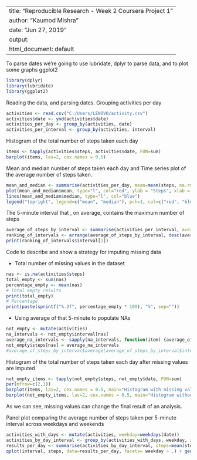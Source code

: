 ---
title: "Reproducible Research - Week 2 Coursera Project 1"
author: "Kaumod Mishra"
date: "Jun 27, 2019"
output:
  html_document: default
 ---
To parse dates we're going to use lubridate, dplyr to parse data, and to plot some graphs ggplot2

```{r, echo=TRUE}
library(dplyr)
library(lubridate)
library(ggplot2)
```

Reading the data, and parsing dates. Grouping activities per day

```{r, echo=TRUE}
activities <- read.csv("C:/Users/LENOVO/activity.csv")
activities$date <- ymd(activities$date)
activities_per_day <- group_by(activities, date)
activities_per_interval <- group_by(activities, interval)
```


Histogram of the total number of steps taken each day 

```{r, echo=TRUE}
items <- tapply(activities$steps, activities$date, FUN=sum)
barplot(items, las=2, cex.names = 0.5)
```

Mean and median number of steps taken each day and Time series plot of the average number of steps taken.

```{r, echo=TRUE}
mean_and_median <- summarise(activities_per_day, mean=mean(steps, na.rm = TRUE), n=median(steps, na.rm = TRUE))
plot(mean_and_median$mean, type="l", col="red", ylab = "Steps", xlab = "Day", las=2, main="Average number of steps taken")
lines(mean_and_median$median, type="l", col="blue")
legend("topright", legend=c("mean", "median"), pch=1, col=c("red", "blue"))
```

The 5-minute interval that , on average, contains the maximum number of steps 
```{r, echo=TRUE}
average_of_steps_by_interval <- summarise(activities_per_interval, average=mean(steps, na.rm = TRUE))
ranking_of_intervals <- arrange(average_of_steps_by_interval, desc(average))
print(ranking_of_intervals$interval[1])
```

Code to describe and show a strategy for imputing missing data

- Total number of missing values in the dataset
```{r, echo=TRUE}
nas <- is.na(activities$steps)
total_empty <- sum(nas)
percentage_empty <- mean(nas)
# Total empty results
print(total_empty)
# Percentage
print(paste(sprintf("%.2f", percentage_empty * 100), "%", sep=""))
```

- Using average of that 5-minute to populate NAs
```{r, echo=TRUE}
not_empty <- mutate(activities)
na_intervals <- not_empty$interval[nas]
average_na_intervals <- sapply(na_intervals, function(item) {average_of_steps_by_interval$average[average_of_steps_by_interval$interval==item]})
not_empty$steps[nas] = average_na_intervals
#average_of_steps_by_interval$average[average_of_steps_by_interval$interval==0]
```


Histogram of the total number of steps taken each day after missing values are imputed
```{r, echo=TRUE}
not_empty_items <- tapply(not_empty$steps, not_empty$date, FUN=sum)
par(mfrow=c(2,1))
barplot(items, las=2, cex.names = 0.5, main="Histogram with missing values (NAs)")
barplot(not_empty_items, las=2, cex.names = 0.5, main="Histogram without missing values (NAs)")
```

As we can see, missing values can change the final result of an analysis.

Panel plot comparing the average number of steps taken per 5-minute interval across weekdays and weekends

```{r, echo=TRUE}
activities_with_days <- mutate(activities, weekday=weekdays(date))
activities_by_day_interval <- group_by(activities_with_days, weekday, interval)
results_per_day <- summarise(activities_by_day_interval, steps=mean(steps, na.rm=TRUE))
qplot(interval, steps, data=results_per_day, facets= weekday ~ .) + geom_line()
```
